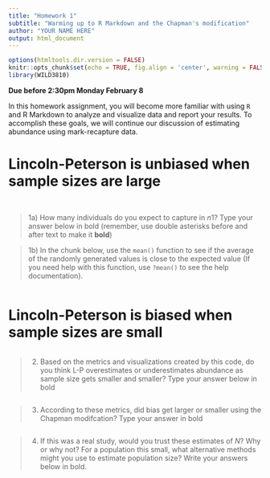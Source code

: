 ```yaml
---
title: "Homework 1"
subtitle: "Warming up to R Markdown and the Chapman's modification"
author: "YOUR NAME HERE"
output: html_document
---
```


```r
options(htmltools.dir.version = FALSE)
knitr::opts_chunk$set(echo = TRUE, fig.align = 'center', warning = FALSE, message = FALSE)
library(WILD3810)
```

**Due before 2:30pm Monday February 8**

In this homework assignment, you will become more familiar with using `R` and R Markdown to analyze and visualize data and report your results. To accomplish these goals, we will continue our discussion of estimating abundance using mark-recapture data.  

# Lincoln-Peterson is unbiased when sample sizes are large


```r

```


```r

```

> 1a) How many individuals do you expect to capture in $n1$? Type your answer below in bold (remember, use double asterisks before and after text to make it **bold**)

> 1b) In the chunk below, use the `mean()` function to see if the average of the randomly generated values is close to the expected value (If you need help with this function, use `?mean()` to see the help documentation).

```r

```


# Lincoln-Peterson is biased when sample sizes are small


```r


```

> 2) Based on the metrics and visualizations created by this code, do you think L-P overestimates or underestimates abundance as sample size gets smaller and smaller? Type your answer below in bold


```r

```

> 3) According to these metrics, did bias get larger or smaller using the Chapman modifcation? Type your answer in bold

```r

```


> 4) If this was a real study, would you trust these estimates of $N$? Why or why not? For a population this small, what alternative methods might you use to estimate population size? Write your answers below in bold. 
